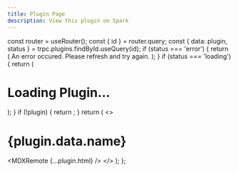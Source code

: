```yaml
---
title: Plugin Page
description: View this plugin on Spark
---
```



  const router = useRouter();
  const { id } = router.query;
  const { data: plugin, status } = trpc.plugins.findById.useQuery(id);
  if (status === 'error') {
    return (
      <Callout type="error">An error occured. Please refresh and try again.</Callout>
    );
  }
  if (status === 'loading') {
    return (
      <div className="flex items-center justify-center">
        <div className=" border-t-transparent w-8 h-8 border-4 border-gray-400 rounded-full animate-spin" />
        <h1 className="ml-2 font-extrabold text-lg">Loading Plugin...</h1>
      </div>
    );
  }
  if (!plugin) {
    return <Error statusCode={404} />;
  }
  return (
    <>
      <div className="max-w-screen-lg mx-auto pt-4 pb-8 mb-16 border-b border-gray-400 border-opacity-20">
        <h1><span className="font-bold leading-tight lg:text-5xl">{plugin.data.name}</span></h1>
      </div>
      <MDXRemote {...plugin.html} />
    </>
  );
};

